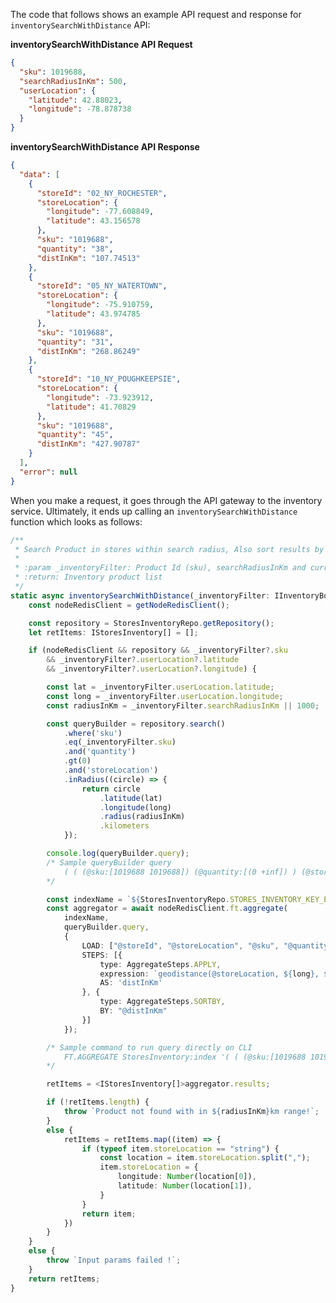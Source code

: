The code that follows shows an example API request and response for `inventorySearchWithDistance` API:

**inventorySearchWithDistance API Request**

```json title="POST http://localhost:3000/api/inventorySearchWithDistance"
{
  "sku": 1019688,
  "searchRadiusInKm": 500,
  "userLocation": {
    "latitude": 42.88023,
    "longitude": -78.878738
  }
}
```

**inventorySearchWithDistance API Response**

```json title="inventorySearchWithDistance API Response"
{
  "data": [
    {
      "storeId": "02_NY_ROCHESTER",
      "storeLocation": {
        "longitude": -77.608849,
        "latitude": 43.156578
      },
      "sku": "1019688",
      "quantity": "38",
      "distInKm": "107.74513"
    },
    {
      "storeId": "05_NY_WATERTOWN",
      "storeLocation": {
        "longitude": -75.910759,
        "latitude": 43.974785
      },
      "sku": "1019688",
      "quantity": "31",
      "distInKm": "268.86249"
    },
    {
      "storeId": "10_NY_POUGHKEEPSIE",
      "storeLocation": {
        "longitude": -73.923912,
        "latitude": 41.70829
      },
      "sku": "1019688",
      "quantity": "45",
      "distInKm": "427.90787"
    }
  ],
  "error": null
}
```

When you make a request, it goes through the API gateway to the inventory service. Ultimately, it ends up calling an `inventorySearchWithDistance` function which looks as follows:

```typescript title="src/inventory-service.ts"
/**
 * Search Product in stores within search radius, Also sort results by distance from current user location to store.
 *
 * :param _inventoryFilter: Product Id (sku), searchRadiusInKm and current userLocation
 * :return: Inventory product list
 */
static async inventorySearchWithDistance(_inventoryFilter: IInventoryBodyFilter): Promise<IStoresInventory[]> {
    const nodeRedisClient = getNodeRedisClient();

    const repository = StoresInventoryRepo.getRepository();
    let retItems: IStoresInventory[] = [];

    if (nodeRedisClient && repository && _inventoryFilter?.sku
        && _inventoryFilter?.userLocation?.latitude
        && _inventoryFilter?.userLocation?.longitude) {

        const lat = _inventoryFilter.userLocation.latitude;
        const long = _inventoryFilter.userLocation.longitude;
        const radiusInKm = _inventoryFilter.searchRadiusInKm || 1000;

        const queryBuilder = repository.search()
            .where('sku')
            .eq(_inventoryFilter.sku)
            .and('quantity')
            .gt(0)
            .and('storeLocation')
            .inRadius((circle) => {
                return circle
                    .latitude(lat)
                    .longitude(long)
                    .radius(radiusInKm)
                    .kilometers
            });

        console.log(queryBuilder.query);
        /* Sample queryBuilder query
            ( ( (@sku:[1019688 1019688]) (@quantity:[(0 +inf]) ) (@storeLocation:[-78.878738 42.88023 500 km]) )
        */

        const indexName = `${StoresInventoryRepo.STORES_INVENTORY_KEY_PREFIX}:index`;
        const aggregator = await nodeRedisClient.ft.aggregate(
            indexName,
            queryBuilder.query,
            {
                LOAD: ["@storeId", "@storeLocation", "@sku", "@quantity"],
                STEPS: [{
                    type: AggregateSteps.APPLY,
                    expression: `geodistance(@storeLocation, ${long}, ${lat})/1000`,
                    AS: 'distInKm'
                }, {
                    type: AggregateSteps.SORTBY,
                    BY: "@distInKm"
                }]
            });

        /* Sample command to run query directly on CLI
            FT.AGGREGATE StoresInventory:index '( ( (@sku:[1019688 1019688]) (@quantity:[(0 +inf]) ) (@storeLocation:[-78.878738 42.88023 500 km]) )' LOAD 4 @storeId @storeLocation @sku @quantity  APPLY "geodistance(@storeLocation,-78.878738,42.88043)/1000" AS distInKm SORTBY 1 @distInKm
        */

        retItems = <IStoresInventory[]>aggregator.results;

        if (!retItems.length) {
            throw `Product not found with in ${radiusInKm}km range!`;
        }
        else {
            retItems = retItems.map((item) => {
                if (typeof item.storeLocation == "string") {
                    const location = item.storeLocation.split(",");
                    item.storeLocation = {
                        longitude: Number(location[0]),
                        latitude: Number(location[1]),
                    }
                }
                return item;
            })
        }
    }
    else {
        throw `Input params failed !`;
    }
    return retItems;
}
```
